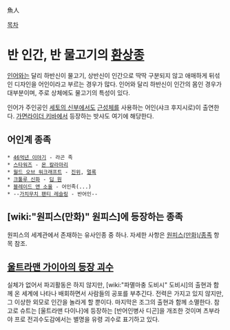 魚人

[[목차]]

= 반 인간, 반 물고기의 [[환상종]] =
[[인어]]와는 달리 하반신이 물고기, 상반신이 인간으로 딱딱 구분되지 않고 애매하게 뒤섞인 디자인을 어인이라고 부르는 경우가 많다. 인어와 달리 하반신이 인간의 몸인 경우가 대부분이며, 주로 상체에도 물고기의 특성이 있다.

인어가 주인공인 [[세토의 신부]]에서도 [[근성체]]를 사용하는 어인(샤크 후지시로)이 출연한다.
[[가면라이더 키바]]에서 등장하는 밧샤도 여기에 해당한다.

== 어인계 종족 ==

 * [[46억년 이야기]] - 라곤 족
 * [[스타워즈]] - [[몬 칼라마리]]
 * [[월드 오브 워크래프트]] - [[진위]], [[멀록]]
 * [[크툴루 신화]] - [[딥 원]]
 * [[블레이드 앤 소울]] - 어인족(...)
 * --[[가치무치 팬티 레슬링]] - 반어인--

== [wiki:"원피스(만화)" 원피스]에 등장하는 종족 ==
원피스의 세계관에서 존재하는 유사인종 중 하나. 자세한 사항은 [[원피스(만화)/종족]] 항목 참조.

== [[울트라맨 가이아/괴수 & 우주인 일람|울트라맨 가이아의 등장 괴수]] ==
실체가 없어서 파괴활동은 하지 않지만, [wiki:"파멸마충 도비시" 도비시]의 출현과 함께 온 세계에 나타나 배회하면서 사람들의 공포를 부추긴다. 전력은 가지고 있지 않지만, 그 이상한 외모로 인간을 놀라게 할 뿐이다. 마지막은 조그의 출현과 함께 소멸한다. 참고로 슈트는 [울트라맨 다이나]에 등장하는 [반어인병사 디곤]을 개조한 것이며 츠부라야 프로 전괴수도감에서는 별명을 유령 괴수로 표기하고 있다. 

